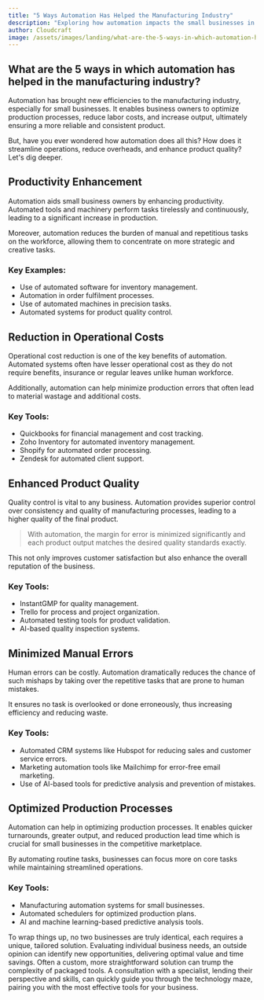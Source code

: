 ```yaml
---
title: "5 Ways Automation Has Helped the Manufacturing Industry"
description: "Exploring how automation impacts the small businesses in the manufacturing industry."
author: Cloudcraft
image: /assets/images/landing/what-are-the-5-ways-in-which-automation-has-helped-in-manufacturing-industry.jpg
---
```


## What are the 5 ways in which automation has helped in the manufacturing industry?

Automation has brought new efficiencies to the manufacturing industry, especially for small businesses. It enables business owners to optimize production processes, reduce labor costs, and increase output, ultimately ensuring a more reliable and consistent product.

But, have you ever wondered how automation does all this? How does it streamline operations, reduce overheads, and enhance product quality? Let's dig deeper.

<ServicesBlurb />

## Productivity Enhancement

Automation aids small business owners by enhancing productivity. Automated tools and machinery perform tasks tirelessly and continuously, leading to a significant increase in production. 

Moreover, automation reduces the burden of manual and repetitious tasks on the workforce, allowing them to concentrate on more strategic and creative tasks.

### Key Examples:

 * Use of automated software for inventory management.
 * Automation in order fulfilment processes.
 * Use of automated machines in precision tasks.
 * Automated systems for product quality control.

## Reduction in Operational Costs

Operational cost reduction is one of the key benefits of automation. Automated systems often have lesser operational cost as they do not require benefits, insurance or regular leaves unlike human workforce.

Additionally, automation can help minimize production errors that often lead to material wastage and additional costs.

### Key Tools:

 * Quickbooks for financial management and cost tracking.
 * Zoho Inventory for automated inventory management.
 * Shopify for automated order processing.
 * Zendesk for automated client support.

<GetStartedBlurb />

## Enhanced Product Quality

Quality control is vital to any business. Automation provides superior control over consistency and quality of manufacturing processes, leading to a higher quality of the final product.

<blockquote>With automation, the margin for error is minimized significantly and each product output matches the desired quality standards exactly.</blockquote>

This not only improves customer satisfaction but also enhance the overall reputation of the business.

### Key Tools:

 * InstantGMP for quality management.
 * Trello for process and project organization.
 * Automated testing tools for product validation.
 * AI-based quality inspection systems.

## Minimized Manual Errors

Human errors can be costly. Automation dramatically reduces the chance of such mishaps by taking over the repetitive tasks that are prone to human mistakes.

It ensures no task is overlooked or done erroneously, thus increasing efficiency and reducing waste.

### Key Tools:

 * Automated CRM systems like Hubspot for reducing sales and customer service errors.
 * Marketing automation tools like Mailchimp for error-free email marketing.
 * Use of AI-based tools for predictive analysis and prevention of mistakes.

## Optimized Production Processes

Automation can help in optimizing production processes. It enables quicker turnarounds, greater output, and reduced production lead time which is crucial for small businesses in the competitive marketplace.

By automating routine tasks, businesses can focus more on core tasks while maintaining streamlined operations.

### Key Tools:

 * Manufacturing automation systems for small businesses.
 * Automated schedulers for optimized production plans.
 * AI and machine learning-based predictive analysis tools.

To wrap things up, no two businesses are truly identical, each requires a unique, tailored solution. Evaluating individual business needs, an outside opinion can identify new opportunities, delivering optimal value and time savings. Often a custom, more straightforward solution can trump the complexity of packaged tools. A consultation with a specialist, lending their perspective and skills, can quickly guide you through the technology maze, pairing you with the most effective tools for your business.